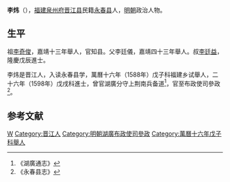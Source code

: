 '''李炜'''（{{bd|？||？|catIdx=}}），[[福建|福建]][[泉州府|泉州府]][[晋江县|晋江县]]民籍[[永春县|永春县]]人，[[明朝|明朝]]政治人物。

== 生平 ==
祖[[李奇俊|李奇俊]]，嘉靖十三年舉人，官知县。父李廷儀，嘉靖四十三年舉人。叔[[李廷益|李廷益]]，隆慶戊辰進士。

李炜是晋江人，入读永春县学，萬曆十六年（1588年）戊子科福建乡试舉人，二十六年（1598年）戊戌科進士，曾官湖廣分守上荆南兵备道<ref>《湖廣通志》</ref>，官至布政使司參政<ref>《永春县志》</ref>。

==参考文献==
{{reflist}}

{{萬曆二十六年戊戌科殿試金榜}}
{{DEFAULTSORT:}}
[[Category:李姓|W]]
[[Category:晋江人|Category:晋江人]]
[[Category:明朝湖廣布政使司參政|Category:明朝湖廣布政使司參政]]
[[Category:萬曆十六年戊子科舉人|Category:萬曆十六年戊子科舉人]]